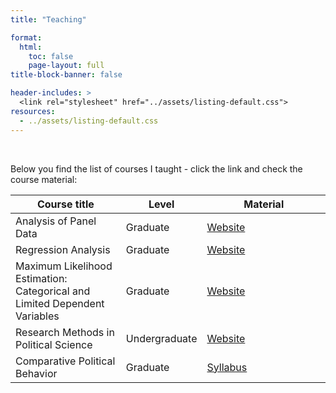 ```yaml
---
title: "Teaching"

format: 
  html: 
    toc: false
    page-layout: full
title-block-banner: false

header-includes: >
  <link rel="stylesheet" href="../assets/listing-default.css">
resources:
  - ../assets/listing-default.css
---
```


<br>

Below you find the list of courses I taught - click the link and check the course material:

| Course title                                                               | Level         | Material                                                                                   |
|----------------------------------------------------------------------------|---------------|--------------------------------------------------------------------------------------------|
| Analysis of Panel Data                                                     | Graduate      | [Website](https://finkel-s.github.io/analysis_of_panel_data/){target="_blank"}             |
| Regression Analysis                                                        | Graduate      | [Website](https://finkel-s.github.io/regression_analysis/){target="_blank"}                |
| Maximum Likelihood Estimation: Categorical and Limited Dependent Variables | Graduate      | [Website](https://finkel-s.github.io/maximum_likelihood/){target="_blank"}                 |
| Research Methods in Political Science                                      | Undergraduate | [Website](https://finkel-s.github.io/research_methods_political_science/){target="_blank"} |
| Comparative Political Behavior                                             | Graduate      | [Syllabus](files/PS2313_2023_Syllabus.pdf){target="_blank"}                                |
